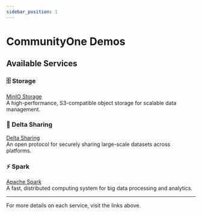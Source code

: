 ```yaml
---
sidebar_position: 1
---
```


# CommunityOne Demos

## Available Services

### 🗄️ Storage
[MinIO Storage](https://minio.communityone.com)  
A high-performance, S3-compatible object storage for scalable data management.

### 🔗 Delta Sharing
[Delta Sharing](https://deltasharing.communityone.com)  
An open protocol for securely sharing large-scale datasets across platforms.

### ⚡ Spark
[Apache Spark](https://spark.communityone.com)  
A fast, distributed computing system for big data processing and analytics.

---

For more details on each service, visit the links above.
